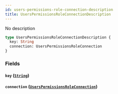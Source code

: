 ```yaml
---
id: users-permissions-role-connection-description
title: UsersPermissionsRoleConnectionDescription
---
```


No description

```graphql
type UsersPermissionsRoleConnectionDescription {
  key: String
  connection: UsersPermissionsRoleConnection
}
```

### Fields

#### `key` ([`String`](/v1/scalars/string))

#### `connection` ([`UsersPermissionsRoleConnection`](/v1/objects/users-permissions-role-connection))
